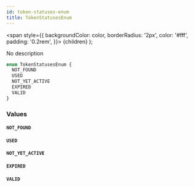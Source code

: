 ```yaml
---
id: token-statuses-enum
title: TokenStatusesEnum
---
```


<span
style={{
      backgroundColor: color,
      borderRadius: '2px',
      color: '#fff',
      padding: '0.2rem',
    }}>
{children}
</span>
);

No description

```graphql
enum TokenStatusesEnum {
  NOT_FOUND
  USED
  NOT_YET_ACTIVE
  EXPIRED
  VALID
}
```

### Values

#### `NOT_FOUND`

#### `USED`

#### `NOT_YET_ACTIVE`

#### `EXPIRED`

#### `VALID`
